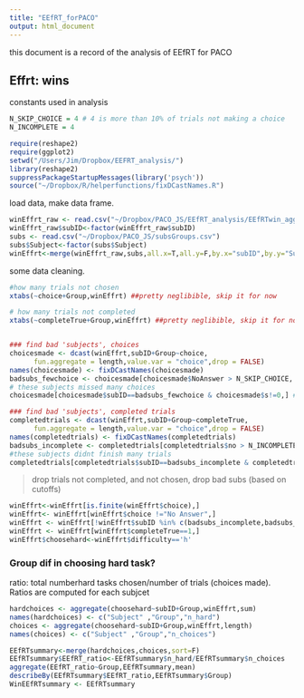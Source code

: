 ```yaml
---
title: "EEfRT_forPACO"
output: html_document
---
```

this document is a record of the analysis of EEfRT for PACO

Effrt: wins
----------------
constants used in analysis
```r
N_SKIP_CHOICE = 4 # 4 is more than 10% of trials not making a choice
N_INCOMPLETE = 4
```


```r
require(reshape2)
require(ggplot2)
setwd("/Users/Jim/Dropbox/EEFRT_analysis/")
library(reshape2)
suppressPackageStartupMessages(library('psych'))
source("~/Dropbox/R/helperfunctions/fixDCastNames.R")
```

load data, make data frame.
```r
winEffrt_raw <- read.csv("~/Dropbox/PACO_JS/EEfRT_analysis/EEfRTwin_agg_matlab_Sept2014.csv")
winEffrt_raw$subID<-factor(winEffrt_raw$subID)
subs <- read.csv("~/Dropbox/PACO_JS/subsGroups.csv")
subs$Subject<-factor(subs$Subject)
winEffrt<-merge(winEffrt_raw,subs,all.x=T,all.y=F,by.x="subID",by.y="Subject",sort=F)


```

some data cleaning.
```r
#how many trials not chosen
xtabs(~choice+Group,winEffrt) ##pretty neglibible, skip it for now

# how many trials not completed
xtabs(~completeTrue+Group,winEffrt) ##pretty neglibible, skip it for now


### find bad 'subjects', choices
choicesmade <- dcast(winEffrt,subID+Group~choice,
      fun.aggregate = length,value.var = "choice",drop = FALSE)
names(choicesmade) <- fixDCastNames(choicesmade)
badsubs_fewchoice <- choicesmade[choicesmade$NoAnswer > N_SKIP_CHOICE,'subID',]
# these subjects missed many choices
choicesmade[choicesmade$subID==badsubs_fewchoice & choicesmade$s!=0,] #slight hack, if no times chose s, will not be displayed

### find bad 'subjects', completed trials
completedtrials <- dcast(winEffrt,subID+Group~completeTrue,
      fun.aggregate = length,value.var = "choice",drop = FALSE)
names(completedtrials) <- fixDCastNames(completedtrials)
badsubs_incomplete <- completedtrials[completedtrials$no > N_INCOMPLETE,'subID']
#these subjects didnt finish many trials
completedtrials[completedtrials$subID==badsubs_incomplete & completedtrials$yes!=0 ,]

```

> drop trials not completed, and not chosen, drop bad subs (based on cutoffs)

```r

winEffrt<-winEffrt[is.finite(winEffrt$choice),]
winEffrt<- winEffrt[winEffrt$choice !="No Answer",]
winEffrt <- winEffrt[!winEffrt$subID %in% c(badsubs_incomplete,badsubs_fewchoice),]
winEffrt <- winEffrt[winEffrt$completeTrue==1,]
winEffrt$choosehard<-winEffrt$difficulty=='h'

```

### Group dif in choosing hard task?
ratio: total numberhard tasks chosen/number of trials (choices made). Ratios 
are computed for each subjcet


```r
hardchoices <- aggregate(choosehard~subID+Group,winEffrt,sum)
names(hardchoices) <- c("Subject" ,"Group","n_hard")
choices <- aggregate(choosehard~subID+Group,winEffrt,length)
names(choices) <- c("Subject" ,"Group","n_choices")

EEfRTsummary<-merge(hardchoices,choices,sort=F)
EEfRTsummary$EEfRT_ratio<-EEfRTsummary$n_hard/EEfRTsummary$n_choices
aggregate(EEfRT_ratio~Group,EEfRTsummary,mean)
describeBy(EEfRTsummary$EEfRT_ratio,EEfRTsummary$Group)
WinEEfRTsummary <- EEfRTsummary
```


